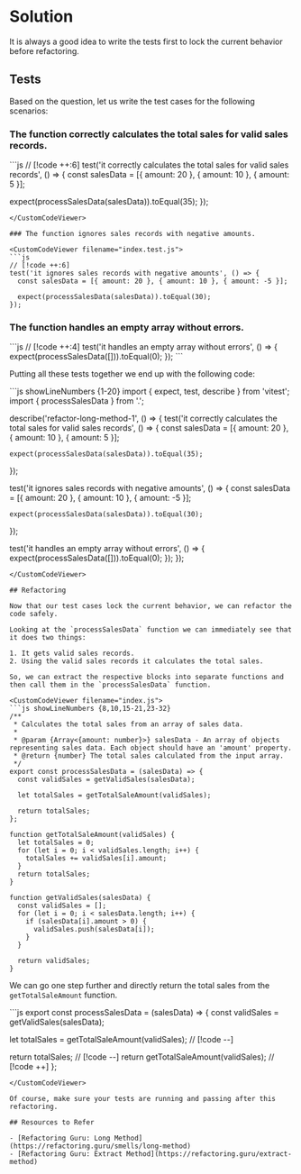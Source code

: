 
# Solution

It is always a good idea to write the tests first to lock the current behavior before refactoring.

## Tests

Based on the question, let us write the test cases for the following scenarios:

### The function correctly calculates the total sales for valid sales records.

<CustomCodeViewer filename="index.test.js">
```js
// [!code ++:6]
test('it correctly calculates the total sales for valid sales records', () => {
  const salesData = [{ amount: 20 }, { amount: 10 }, { amount: 5 }];

  expect(processSalesData(salesData)).toEqual(35);
});
```
</CustomCodeViewer>

### The function ignores sales records with negative amounts.

<CustomCodeViewer filename="index.test.js">
```js
// [!code ++:6]
test('it ignores sales records with negative amounts', () => {
  const salesData = [{ amount: 20 }, { amount: 10 }, { amount: -5 }];

  expect(processSalesData(salesData)).toEqual(30);
});
```
</CustomCodeViewer>

### The function handles an empty array without errors.

<CustomCodeViewer filename="index.test.js">
```js
// [!code ++:4]
test('it handles an empty array without errors', () => {
  expect(processSalesData([])).toEqual(0);
});
```
</CustomCodeViewer>

Putting all these tests together we end up with the following code:

<CustomCodeViewer filename="index.test.js">
```js showLineNumbers {1-20}
import { expect, test, describe } from 'vitest';
import { processSalesData } from '.';

describe('refactor-long-method-1', () => {
  test('it correctly calculates the total sales for valid sales records', () => {
    const salesData = [{ amount: 20 }, { amount: 10 }, { amount: 5 }];

    expect(processSalesData(salesData)).toEqual(35);
  });

  test('it ignores sales records with negative amounts', () => {
    const salesData = [{ amount: 20 }, { amount: 10 }, { amount: -5 }];

    expect(processSalesData(salesData)).toEqual(30);
  });

  test('it handles an empty array without errors', () => {
    expect(processSalesData([])).toEqual(0);
  });
});
```
</CustomCodeViewer>

## Refactoring

Now that our test cases lock the current behavior, we can refactor the code safely.

Looking at the `processSalesData` function we can immediately see that it does two things:

1. It gets valid sales records.
2. Using the valid sales records it calculates the total sales.

So, we can extract the respective blocks into separate functions and then call them in the `processSalesData` function.

<CustomCodeViewer filename="index.js">
```js showLineNumbers {8,10,15-21,23-32}
/**
 * Calculates the total sales from an array of sales data.
 *
 * @param {Array<{amount: number}>} salesData - An array of objects representing sales data. Each object should have an 'amount' property.
 * @return {number} The total sales calculated from the input array.
 */
export const processSalesData = (salesData) => {
  const validSales = getValidSales(salesData);

  let totalSales = getTotalSaleAmount(validSales);

  return totalSales;
};

function getTotalSaleAmount(validSales) {
  let totalSales = 0;
  for (let i = 0; i < validSales.length; i++) {
    totalSales += validSales[i].amount;
  }
  return totalSales;
}

function getValidSales(salesData) {
  const validSales = [];
  for (let i = 0; i < salesData.length; i++) {
    if (salesData[i].amount > 0) {
      validSales.push(salesData[i]);
    }
  }

  return validSales;
}
```
</CustomCodeViewer>

We can go one step further and directly return the total sales from the `getTotalSaleAmount` function.

<CustomCodeViewer filename="index.js">
```js
export const processSalesData = (salesData) => {
  const validSales = getValidSales(salesData);

  let totalSales = getTotalSaleAmount(validSales); // [!code --]

  return totalSales; // [!code --]
  return getTotalSaleAmount(validSales); // [!code ++]
};
```
</CustomCodeViewer>

Of course, make sure your tests are running and passing after this refactoring.

## Resources to Refer

- [Refactoring Guru: Long Method](https://refactoring.guru/smells/long-method)
- [Refactoring Guru: Extract Method](https://refactoring.guru/extract-method)